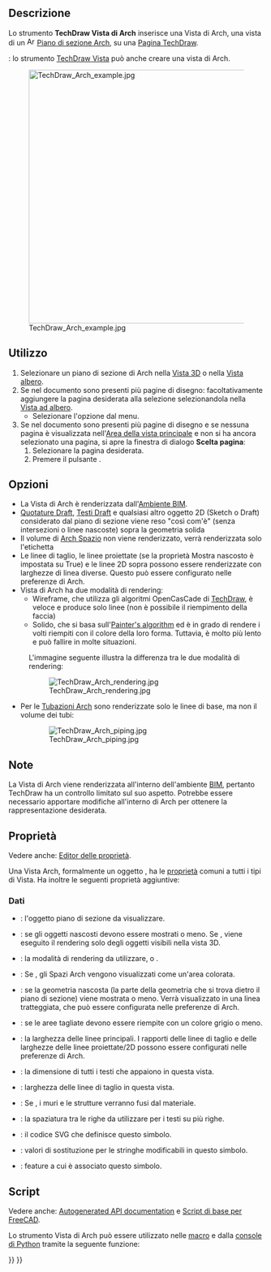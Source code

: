 <languages/>

{{Docnav/it
|[[TechDraw_DraftView/it|Vista di Draft]]
|[[TechDraw_SpreadsheetView/it|Vista foglio di calcolo]]
|[[TechDraw_Workbench/it|TechDraw]]
|IconL=TechDraw_DraftView.svg
|IconR=TechDraw_SpreadsheetView.svg
|IconC=Workbench_TechDraw.svg
}}

{{GuiCommand/it
|Name=TechDraw_ArchView
|Name/it=TechDraw Vista di Arch
|MenuLocation=TechDraw → Viste da altri ambienti di lavoro → Inserisci Oggetto ambiente BIM
|Workbenches=[[TechDraw_Workbench/it|TechDraw]], [[BIM_Workbench/it|BIM]]
|SeeAlso= [[Arch SectionPlane/it|Arch Piano di sezione]]
}}

<span id="Description"></span>
==Descrizione==

<div class="mw-translate-fuzzy">
Lo strumento '''TechDraw Vista di Arch''' inserisce una Vista di Arch, una vista di un [[Image:Arch_SectionPlane.svg|16px]] [[Arch_SectionPlane/it|Piano di sezione Arch]], su una [[TechDraw_PageDefault/it|Pagina TechDraw]].
</div>

<div class="mw-translate-fuzzy">
{{Version/it|1.0}}: lo strumento [[TechDraw_View|TechDraw Vista]] può anche creare una vista di Arch.
</div>

[[Image:TechDraw Arch example.jpg|500px]]

<span id="Usage"></span>
==Utilizzo==

# Selezionare un piano di sezione di Arch nella [[3D_view/it|Vista 3D]] o nella [[Tree_view/it|Vista albero]].
# Se nel documento sono presenti più pagine di disegno: facoltativamente aggiungere la pagina desiderata alla selezione selezionandola nella [[Tree_view/it|Vista ad albero]].
#* Selezionare l'opzione {{MenuCommand|TechDraw → Viste da altri ambienti di lavoro → [[Image:TechDraw_ArchView.svg|16px]] Inserisci oggetto Ambiente BIM}} dal menu.
# Se nel documento sono presenti più pagine di disegno e se nessuna pagina è visualizzata nell'[[Main_view_area/it|Area della vista principale]] e non si ha ancora selezionato una pagina, si apre la finestra di dialogo '''Scelta pagina''':
## Selezionare la pagina desiderata.
## Premere il pulsante {{Button|OK}}.

<span id="Options"></span>
==Opzioni==

<div class="mw-translate-fuzzy">
* La Vista di Arch è renderizzata dall'[[BIM_Workbench/it|Ambiente BIM]].
* [[Draft_Snap_Dimensions/it|Quotature Draft]], [[Draft_Text/it|Testi Draft]] e qualsiasi altro oggetto 2D (Sketch o Draft) considerato dal piano di sezione viene reso "così com'è" (senza intersezioni o linee nascoste) sopra la geometria solida
* Il volume di [[Arch_Space/it|Arch Spazio]] non viene renderizzato, verrà renderizzata solo l'etichetta
* Le linee di taglio, le linee proiettate (se la proprietà Mostra nascosto è impostata su True) e le linee 2D sopra possono essere renderizzate con larghezze di linea diverse. Questo può essere configurato nelle preferenze di Arch.
* Vista di Arch ha due modalità di rendering:
** Wireframe, che utilizza gli algoritmi OpenCasCade di [[TechDraw_Workbench/it|TechDraw]], è veloce e produce solo linee (non è possibile il riempimento della faccia)
** Solido, che si basa sull'[https://en.wikipedia.org/wiki/Painter%27s_algorithm Painter's algorithm] ed è in grado di rendere i volti riempiti con il colore della loro forma. Tuttavia, è molto più lento e può fallire in molte situazioni.
: L'immagine seguente illustra la differenza tra le due modalità di rendering:
</div>

: [[Image:TechDraw Arch rendering.jpg]]

* Per le  [[Arch_Pipe/it|Tubazioni Arch]] sono renderizzate solo le linee di base, ma non il volume dei tubi:

: [[Image:TechDraw Arch piping.jpg]]

<span id="Notes"></span>
==Note==

<div class="mw-translate-fuzzy">
La Vista di Arch viene renderizzata all'interno dell'ambiente [[BIM_Workbench/it|BIM]], pertanto TechDraw ha un controllo limitato sul suo aspetto. Potrebbe essere necessario apportare modifiche all'interno di Arch per ottenere la rappresentazione desiderata.
</div>

<span id="Properties"></span>
==Proprietà==

Vedere anche: [[Property_editor/it|Editor delle proprietà]].

<div class="mw-translate-fuzzy">
Una Vista Arch, formalmente un oggetto {{Incode|TechDraw::DrawViewArch}}, ha le [[TechDraw_View#Properties_Part_View|proprietà]] comuni a tutti i tipi di Vista. Ha inoltre le seguenti proprietà aggiuntive:
</div>

<span id="Data"></span>
=== Dati ===

<div class="mw-translate-fuzzy">
{{TitleProperty|Arch view}}
</div>

* {{PropertyData|Source|Link}}: l'oggetto piano di sezione da visualizzare.
* {{PropertyData|All On|Bool}}: se gli oggetti nascosti devono essere mostrati o meno. Se {{FALSE}}, viene eseguito il rendering solo degli oggetti visibili nella vista 3D.
* {{PropertyData|Render Mode|Enumeration}}: la modalità di rendering da utilizzare, {{Value|Solid}} o {{Value|Wireframe}}.
* {{PropertyData|Fill Spaces|Bool}}: Se {{TRUE}}, gli Spazi Arch vengono visualizzati come un'area colorata.
* {{PropertyData|Show Hidden|Bool}}: se la geometria nascosta (la parte della geometria che si trova dietro il piano di sezione) viene mostrata o meno. Verrà visualizzato in una linea tratteggiata, che può essere configurata nelle preferenze di Arch.
* {{PropertyData|Show Fill|Bool}}: se le aree tagliate devono essere riempite con un colore grigio o meno.
* {{PropertyData|Line Width|Float|Float}}: la larghezza delle linee principali. I rapporti delle linee di taglio e delle larghezze delle linee proiettate/2D possono essere configurati nelle preferenze di Arch.
* {{PropertyData|Font Size|Float}}: la dimensione di tutti i testi che appaiono in questa vista.
* {{PropertyData|Cut Line Width|Float}}: larghezza delle linee di taglio in questa vista.
* {{PropertyData|Join Arch|Bool}}: Se {{TRUE}}, i muri e le strutture verranno fusi dal materiale.
* {{PropertyData|Line Spacing|Float}}: la spaziatura tra le righe da utilizzare per i testi su più righe. {{Version/it|1.0}}

{{TitleProperty|Drawing view}}

* {{PropertyData|Symbol|String|Hidden}}: il codice SVG che definisce questo simbolo.
* {{PropertyData|Editable Texts|StringList}}: valori di sostituzione per le stringhe modificabili in questo simbolo.
* {{PropertyData|Owner|Link}}: feature a cui è associato questo simbolo. {{Version/it|1.0}}

<span id="Scripting"></span>
==Script==

Vedere anche: [https://freecad.github.io/SourceDoc/ Autogenerated API documentation] e [[FreeCAD_Scripting_Basics/it|Script di base per FreeCAD]].

Lo strumento Vista di Arch può essere utilizzato nelle [[Macros/it|macro]] e dalla [[FreeCAD_Scripting_Basics/it|console di Python]] tramite la seguente funzione:

{{Code|code=
dv = FreeCAD.ActiveDocument.addObject('TechDraw::DrawViewArch','TestArch')
dv.Source = mySectionPlane
rc = page.addView(dv)
}}


{{Docnav/it
|[[TechDraw_DraftView/it|Vista di Draft]]
|[[TechDraw_SpreadsheetView/it|Vista foglio di calcolo]]
|[[TechDraw_Workbench/it|TechDraw]]
|IconL=TechDraw_DraftView.svg
|IconR=TechDraw_SpreadsheetView.svg
|IconC=Workbench_TechDraw.svg
}}

{{TechDraw Tools navi{{#translation:}}}}
{{Userdocnavi{{#translation:}}}}